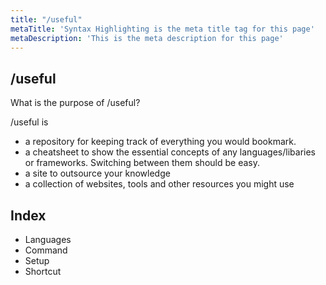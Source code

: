 ```yaml
---
title: "/useful"
metaTitle: 'Syntax Highlighting is the meta title tag for this page'
metaDescription: 'This is the meta description for this page'
---
```


## /useful

What is the purpose of /useful?

/useful is

- a repository for keeping track of everything you would bookmark.
- a cheatsheet to show the essential concepts of any languages/libaries or frameworks. Switching between them should be easy.
- a site to outsource your knowledge
- a collection of websites, tools and other resources you might use

## Index


<ul>
    <li>
        <GatsbyLink to="/lang">
            Languages
        </GatsbyLink>
    </li>
    <li>
        <GatsbyLink to="/command">
            Command
        </GatsbyLink>
    </li>
    <li>
        <GatsbyLink to="/setup">
            Setup
        </GatsbyLink>
    </li>
    <li>
        <GatsbyLink to="/shortcut">
            Shortcut
        </GatsbyLink>
    </li>
</ul>